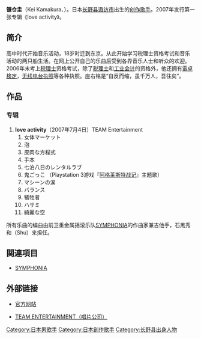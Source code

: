 '''镰仓圭'''（Kei Kamakura、{{bd|1979年|7月30日|catIdx=K}}）。日本[[长野县|长野县]][[诹访市|诹访市]]出生的[[创作歌手|创作歌手]]。2007年发行第一张专辑《love activity》。

==简介==
高中时代开始音乐活动，18岁时迁到东京。从此开始学习税理士资格考试和音乐活动的两只船生活。在网上公开自己的乐曲后受到各界音乐人士和听众的欢迎。2006年末考上[[税理士|税理士]]资格考试，除了[[税理士|税理士]]和[[工业会计|工业会计]]的资格外，他还拥有[[電卓検定|電卓検定]]，[[无线电台执照|无线电台执照]]等各种执照。座右铭是“自反而缩，虽千万人，吾往矣”。

==作品==

=== 专辑 ===
#'''love activity'''（2007年7月4日）TEAM Entertainment
##女体マーケット
##泡
##皮肉な方程式
##手本
##七泊八日のレンタルラブ
##鬼ごっこ （Playstation 3游戏『[[阿格莱斯特战记|阿格莱斯特战记]]』主题歌）
##マシーンの涙
##バランス
##犠牲者
##ハサミ
##綺麗な空

所有乐曲的编曲由前卫重金属摇滚乐队[[SYMPHONIA|SYMPHONIA]]的作曲家兼吉他手，石黑秀和（Shu）来担任。

== 関連項目 ==
*[[SYMPHONIA|SYMPHONIA]]

== 外部链接 ==
* {{Ja}}[http://www.memorysong.com/ 官方网站]
* {{Ja}}[http://www.team-e.co.jp/ TEAM ENTERTAINMENT（唱片公司）]

{{Japan-enter-bio-stub}}
{{DEFAULTSORT:Kamakura Kei}}
[[Category:日本男歌手|Category:日本男歌手]]
[[Category:日本創作歌手|Category:日本創作歌手]]
[[Category:长野县出身人物|Category:长野县出身人物]]